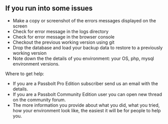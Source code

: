 ## If you run into some issues

* Make a copy or screenshot of the errors messages displayed on the screen
* Check for error message in the logs directory
* Check for error message in the browser console
* Checkout the previous working version using git
* Drop the database and load your backup data to restore to a previously working version
* Note down the the details of you environment: your OS, php, mysql environment versions.

Where to get help:

* If you are a Passbolt Pro Edition subscriber send us an email with the details.
* If you are a Passbolt Community Edition user you can open new thread on the community forum.
* The more information you provide about what you did, what you tried, how your environment look like, the easiest it will be for people to help you.
